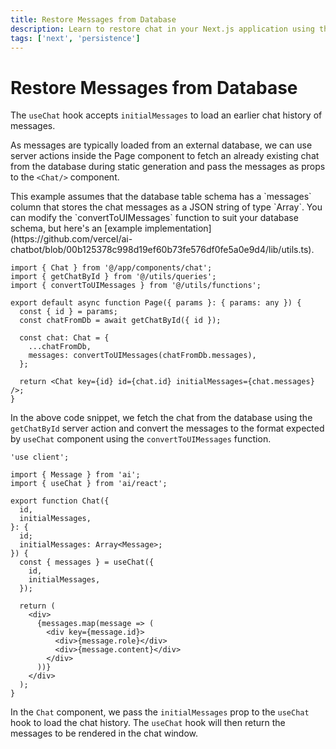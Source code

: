 ```yaml
---
title: Restore Messages from Database
description: Learn to restore chat in your Next.js application using the AI SDK and Next.js
tags: ['next', 'persistence']
---
```


# Restore Messages from Database

The `useChat` hook accepts `initialMessages` to load an earlier chat history of messages.

As messages are typically loaded from an external database, we can use server actions inside the Page component to fetch an already existing chat from the database during static generation and pass the messages as props to the `<Chat/>` component.

<Note>
This example assumes that the database table schema has a `messages` column that stores the chat messages as a JSON string of type `Array<CoreMessage>`. You can modify the `convertToUIMessages` function to suit your database schema, but here's an [example implementation](https://github.com/vercel/ai-chatbot/blob/00b125378c998d19ef60b73fe576df0fe5a0e9d4/lib/utils.ts).
</Note>

```tsx filename="@/app/chat/[id]/page.tsx"
import { Chat } from '@/app/components/chat';
import { getChatById } from '@/utils/queries';
import { convertToUIMessages } from '@/utils/functions';

export default async function Page({ params }: { params: any }) {
  const { id } = params;
  const chatFromDb = await getChatById({ id });

  const chat: Chat = {
    ...chatFromDb,
    messages: convertToUIMessages(chatFromDb.messages),
  };

  return <Chat key={id} id={chat.id} initialMessages={chat.messages} />;
}
```

In the above code snippet, we fetch the chat from the database using the `getChatById` server action and convert the messages to the format expected by `useChat` component using the `convertToUIMessages` function.

```tsx filename="@/app/components/chat.tsx"
'use client';

import { Message } from 'ai';
import { useChat } from 'ai/react';

export function Chat({
  id,
  initialMessages,
}: {
  id;
  initialMessages: Array<Message>;
}) {
  const { messages } = useChat({
    id,
    initialMessages,
  });

  return (
    <div>
      {messages.map(message => (
        <div key={message.id}>
          <div>{message.role}</div>
          <div>{message.content}</div>
        </div>
      ))}
    </div>
  );
}
```

In the `Chat` component, we pass the `initialMessages` prop to the `useChat` hook to load the chat history. The `useChat` hook will then return the messages to be rendered in the chat window.
